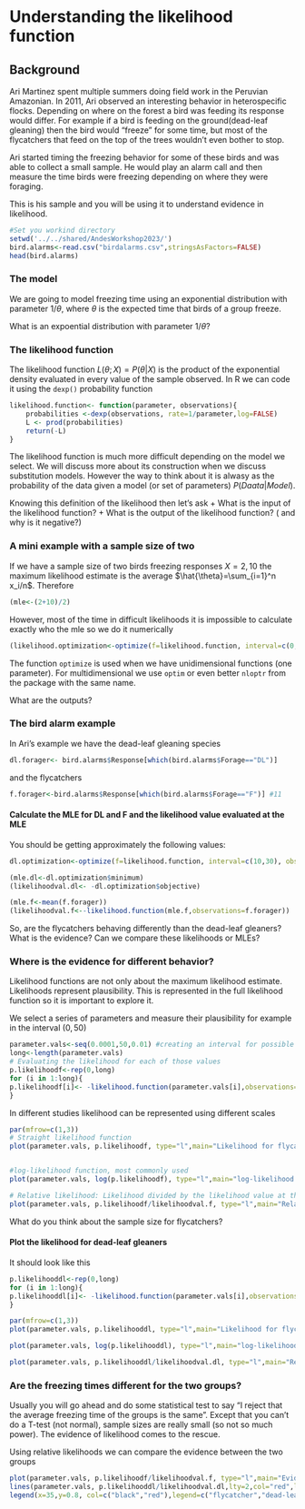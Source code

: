 # Understanding the likelihood function

## Background

Ari Martinez spent multiple summers doing field work in the Peruvian Amazonian. In 2011, Ari observed an interesting behavior in heterospecific flocks. Depending on where on the forest a bird was feeding its response would differ. For example if a bird is feeding on the ground(dead-leaf gleaning) then the bird would "freeze" for some time, but most of the flycatchers that feed on the top of the trees wouldn't even bother to stop.

Ari started timing the freezing behavior for some of these birds and was able to collect a small sample. He would play an alarm call and then measure the time birds were freezing depending on where they were foraging.

This is his sample and you will be using it to understand evidence in likelihood.

```r
#Set you workind directory
setwd('../../shared/AndesWorkshop2023/')
bird.alarms<-read.csv("birdalarms.csv",stringsAsFactors=FALSE)
head(bird.alarms)
```

### The model
We are going to model freezing time using an exponential distribution with parameter $1/\theta$, where $\theta$ is the expected time that birds of a group freeze.


What is an expoential distribution with parameter $1/\theta$?

### The likelihood function
The likelihood function $L(\theta;X)=P(\theta|X)$ is the product of the exponential density evaluated in every value of the sample observed. In R we can code it using the ```dexp()``` probability function
```r
likelihood.function<- function(parameter, observations){
	probabilities <-dexp(observations, rate=1/parameter,log=FALSE)
	L <- prod(probabilities)
	return(-L)
}
```

The likelihood function is much more difficult depending on the model we select. We will discuss more about its construction when we discuss substitution models. However the way to think about it is alwasy as the probability of the data given a model (or set of parameters) $P(Daata|Model)$.

Knowing this definition of the likelihood then let's ask
+ What is the input of the likelihood function?
+ What is the output of the likelihood function? ( and why is it negative?)


### A mini example with a sample size of two

If we have a sample size of two birds freezing responses $X=2,10$ the maximum likelihood estimate is the average $\hat{\theta}=\sum_{i=1}^n x_i/n$. Therefore
```r
(mle<-(2+10)/2)
```

However, most of the time in difficult likelihoods it is impossible to calculate exactly who the mle so we do it numerically
```r
(likelihood.optimization<-optimize(f=likelihood.function, interval=c(0,10), observations=c(2,10)))
```

The function `optimize` is used when we have unidimensional functions (one parameter). For multidimensional we use `optim`  or even better `nloptr` from the package with the same name.

What are the outputs?

### The bird alarm example

In Ari's example we have the dead-leaf gleaning species
```r
dl.forager<- bird.alarms$Response[which(bird.alarms$Forage=="DL")] 
```
and the flycatchers
```r
f.forager<-bird.alarms$Response[which(bird.alarms$Forage=="F")] #11
```

#### Calculate the MLE for DL and F and the likelihood value evaluated at the MLE
You should be getting approximately the following values:
```r
dl.optimization<-optimize(f=likelihood.function, interval=c(10,30), observations=dl.forager)

(mle.dl<-dl.optimization$minimum)
(likelihoodval.dl<- -dl.optimization$objective)

(mle.f<-mean(f.forager))
(likelihoodval.f<--likelihood.function(mle.f,observations=f.forager))
```

So, are the flycatchers behaving differently than the dead-leaf gleaners? What is the evidence? Can we compare these likelihoods or MLEs?

### Where is the evidence for different behavior?

Likelihood functions are not only about the maximum likelihood estimate. Likelihoods represent plausibility. This is represented in the full likelihood function so it is important to explore it.

We select a series of parameters and measure their plausibility for example in the interval $(0,50)$
```r
parameter.vals<-seq(0.0001,50,0.01) #creating an interval for possible values for the likelihood
long<-length(parameter.vals) 
# Evaluating the likelihood for each of those values
p.likelihoodf<-rep(0,long)
for (i in 1:long){
p.likelihoodf[i]<- -likelihood.function(parameter.vals[i],observations=f.forager) # Remeber is negative so we need to add a sign
}
```

In different studies likelihood can be represented using different scales

```r
par(mfrow=c(1,3))
# Straight likelihood function
plot(parameter.vals, p.likelihoodf, type="l",main="Likelihood for flycatchers",xlab=expression(theta),ylab="Likelihood", lwd=2,xlim=c(0,5))


#log-likelihood function, most commonly used
plot(parameter.vals, log(p.likelihoodf), type="l",main="log-likelihood for flycatchers",xlab=expression(theta),ylab="Likelihood",lwd=2,xlim=c(0,5))

# Relative likelihood: Likelihood divided by the likelihood value at the MLE
plot(parameter.vals, p.likelihoodf/likelihoodval.f, type="l",main="Relative likelihood for flycatchers",xlab=expression(theta),ylab="Likelihood",lwd=2,xlim=c(0,5))

```

What do you think about the sample size for flycatchers?


#### Plot the likelihood for dead-leaf gleaners
It should look like this

```r
p.likelihooddl<-rep(0,long)
for (i in 1:long){
p.likelihooddl[i]<- -likelihood.function(parameter.vals[i],observations=dl.forager)
}

par(mfrow=c(1,3))
plot(parameter.vals, p.likelihooddl, type="l",main="Likelihood for flycatchers",xlab="Rate Parameter",ylab="Likelihood",lty=2,col="red",lwd=2)

plot(parameter.vals, log(p.likelihooddl), type="l",main="log-likelihood for flycatchers",xlab="Rate Parameter",ylab="Likelihood",lty=2,col="red",lwd=2)

plot(parameter.vals, p.likelihooddl/likelihoodval.dl, type="l",main="Relative likelihood for flycatchers",xlab="Rate Parameter",ylab="Likelihood",lty=2,col="red",lwd=2)
```

### Are the freezing times different for the two groups?
Usually you will go ahead and do some statistical test to say "I reject that the average freezing time of the groups is the same". Except that you can't do a T-test (not normal), sample sizes are really small (so not so much power). The evidence of likelihood comes to the rescue.


Using relative likelihoods we can compare the evidence between the two groups
```r
plot(parameter.vals, p.likelihoodf/likelihoodval.f, type="l",main="Evidence for responses",xlab="Rate Parameter",ylab="Likelihood")
lines(parameter.vals, p.likelihooddl/likelihoodval.dl,lty=2,col="red",lwd=2)
legend(x=35,y=0.8, col=c("black","red"),legend=c("flycatcher","dead-leaf"),lty=1:2)
```


